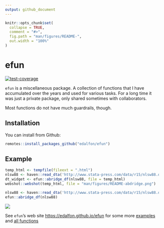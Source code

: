 ```yaml
---
output: github_document
---
```


<!-- README.md is generated from README.Rmd. Please edit that file -->

```r
knitr::opts_chunk$set(
  collapse = TRUE,
  comment = "#>",
  fig.path = "man/figures/README-",
  out.width = "100%"
)
```

# efun

<!-- badges: start -->
[![test-coverage](https://github.com/edalfon/efun/workflows/test-coverage/badge.svg)](https://github.com/edalfon/efun/actions)
<!-- badges: end -->

`efun` is a miscellaneous package. A collection of functions that I have 
accumulated over the years and used for various tasks. For a long time it was just a private package, only shared sometimes with collaborators.

Most functions do not have much guardrails, though.

## Installation

You can install from Github:

``` r
remotes::install_packages_github("edalfon/efun")
```

## Example

```r
temp_html <- tempfile(fileext = ".html")
nlsw88 <- haven::read_dta('http://www.stata-press.com/data/r15/nlsw88.dta')
dt_widget <- efun::abridge_df(nlsw88, file = temp_html)
webshot::webshot(temp_html, file = "man/figures/README-abdridge.png")
```

```r
nlsw88 <- haven::read_dta('http://www.stata-press.com/data/r15/nlsw88.dta')
efun::abridge_df(nlsw88)
```

![](man/figures/README-abdridge.png)<!-- -->

See `efun`'s web site [https://edalfon.github.io/efun](https://edalfon.github.io/efun) for some more 
[examples](https://edalfon.github.io/efun/articles/efun.html) and 
[all functions](https://edalfon.github.io/efun/reference/index.html)
